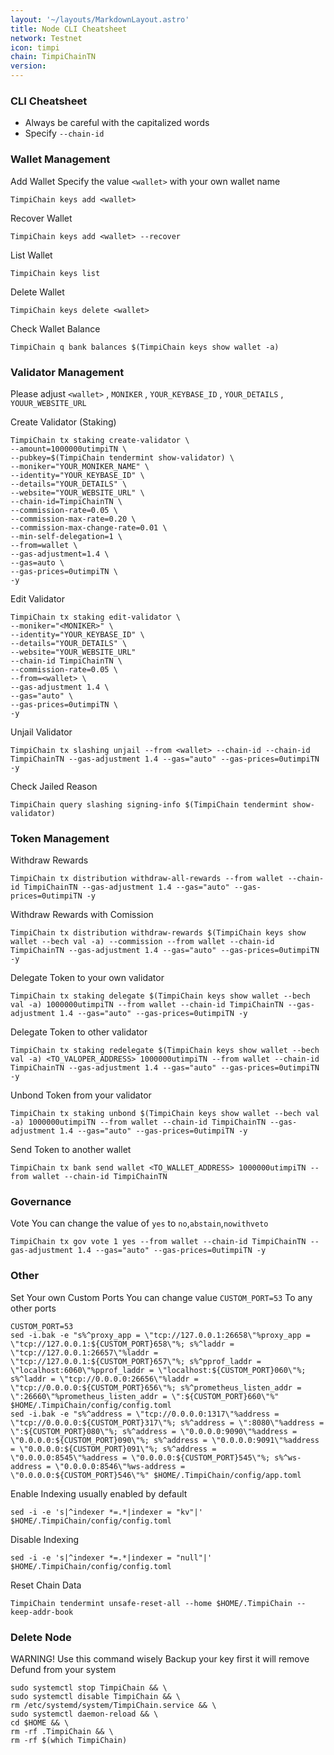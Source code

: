 ```yaml
---
layout: '~/layouts/MarkdownLayout.astro'
title: Node CLI Cheatsheet
network: Testnet
icon: timpi
chain: TimpiChainTN
version: 
---
```


### CLI Cheatsheet

- Always be careful with the capitalized words
- Specify `--chain-id`

### Wallet Management

Add Wallet
Specify the value `<wallet>` with your own wallet name

```
TimpiChain keys add <wallet>
```

Recover Wallet
```
TimpiChain keys add <wallet> --recover
```

List Wallet
```
TimpiChain keys list
```

Delete Wallet
```
TimpiChain keys delete <wallet>
```

Check Wallet Balance
```
TimpiChain q bank balances $(TimpiChain keys show wallet -a)
```

### Validator Management

Please adjust `<wallet>` , `MONIKER` , `YOUR_KEYBASE_ID` , `YOUR_DETAILS` , `YOUUR_WEBSITE_URL`

Create Validator (Staking)
```
TimpiChain tx staking create-validator \
--amount=1000000utimpiTN \
--pubkey=$(TimpiChain tendermint show-validator) \
--moniker="YOUR_MONIKER_NAME" \
--identity="YOUR_KEYBASE_ID" \
--details="YOUR_DETAILS" \
--website="YOUR_WEBSITE_URL" \
--chain-id=TimpiChainTN \
--commission-rate=0.05 \
--commission-max-rate=0.20 \
--commission-max-change-rate=0.01 \
--min-self-delegation=1 \
--from=wallet \
--gas-adjustment=1.4 \
--gas=auto \
--gas-prices=0utimpiTN \
-y
```

Edit Validator
```
TimpiChain tx staking edit-validator \
--moniker="<MONIKER>" \
--identity="YOUR_KEYBASE_ID" \
--details="YOUR_DETAILS" \
--website="YOUR_WEBSITE_URL"
--chain-id TimpiChainTN \
--commission-rate=0.05 \
--from=<wallet> \
--gas-adjustment 1.4 \
--gas="auto" \
--gas-prices=0utimpiTN \
-y
```


Unjail Validator
```
TimpiChain tx slashing unjail --from <wallet> --chain-id --chain-id TimpiChainTN --gas-adjustment 1.4 --gas="auto" --gas-prices=0utimpiTN -y
```

Check Jailed Reason
```
TimpiChain query slashing signing-info $(TimpiChain tendermint show-validator)
```

### Token Management

Withdraw Rewards
```
TimpiChain tx distribution withdraw-all-rewards --from wallet --chain-id TimpiChainTN --gas-adjustment 1.4 --gas="auto" --gas-prices=0utimpiTN -y
```

Withdraw Rewards with Comission
```
TimpiChain tx distribution withdraw-rewards $(TimpiChain keys show wallet --bech val -a) --commission --from wallet --chain-id TimpiChainTN --gas-adjustment 1.4 --gas="auto" --gas-prices=0utimpiTN -y
```

Delegate Token to your own validator
```
TimpiChain tx staking delegate $(TimpiChain keys show wallet --bech val -a) 1000000utimpiTN --from wallet --chain-id TimpiChainTN --gas-adjustment 1.4 --gas="auto" --gas-prices=0utimpiTN -y
```

Delegate Token to other validator
```
TimpiChain tx staking redelegate $(TimpiChain keys show wallet --bech val -a) <TO_VALOPER_ADDRESS> 1000000utimpiTN --from wallet --chain-id TimpiChainTN --gas-adjustment 1.4 --gas="auto" --gas-prices=0utimpiTN -y
```

Unbond Token from your validator
```
TimpiChain tx staking unbond $(TimpiChain keys show wallet --bech val -a) 1000000utimpiTN --from wallet --chain-id TimpiChainTN --gas-adjustment 1.4 --gas="auto" --gas-prices=0utimpiTN -y
```

Send Token to another wallet
```
TimpiChain tx bank send wallet <TO_WALLET_ADDRESS> 1000000utimpiTN --from wallet --chain-id TimpiChainTN
```

### Governance 

Vote
You can change the value of `yes` to `no`,`abstain`,`nowithveto`

```
TimpiChain tx gov vote 1 yes --from wallet --chain-id TimpiChainTN --gas-adjustment 1.4 --gas="auto" --gas-prices=0utimpiTN -y
```

### Other

Set Your own Custom Ports
You can change value `CUSTOM_PORT=53` To any other ports
```
CUSTOM_PORT=53
sed -i.bak -e "s%^proxy_app = \"tcp://127.0.0.1:26658\"%proxy_app = \"tcp://127.0.0.1:${CUSTOM_PORT}658\"%; s%^laddr = \"tcp://127.0.0.1:26657\"%laddr = \"tcp://127.0.0.1:${CUSTOM_PORT}657\"%; s%^pprof_laddr = \"localhost:6060\"%pprof_laddr = \"localhost:${CUSTOM_PORT}060\"%; s%^laddr = \"tcp://0.0.0.0:26656\"%laddr = \"tcp://0.0.0.0:${CUSTOM_PORT}656\"%; s%^prometheus_listen_addr = \":26660\"%prometheus_listen_addr = \":${CUSTOM_PORT}660\"%" $HOME/.TimpiChain/config/config.toml
sed -i.bak -e "s%^address = \"tcp://0.0.0.0:1317\"%address = \"tcp://0.0.0.0:${CUSTOM_PORT}317\"%; s%^address = \":8080\"%address = \":${CUSTOM_PORT}080\"%; s%^address = \"0.0.0.0:9090\"%address = \"0.0.0.0:${CUSTOM_PORT}090\"%; s%^address = \"0.0.0.0:9091\"%address = \"0.0.0.0:${CUSTOM_PORT}091\"%; s%^address = \"0.0.0.0:8545\"%address = \"0.0.0.0:${CUSTOM_PORT}545\"%; s%^ws-address = \"0.0.0.0:8546\"%ws-address = \"0.0.0.0:${CUSTOM_PORT}546\"%" $HOME/.TimpiChain/config/app.toml
```

Enable Indexing usually enabled by default
```
sed -i -e 's|^indexer *=.*|indexer = "kv"|' $HOME/.TimpiChain/config/config.toml
```

Disable Indexing
```
sed -i -e 's|^indexer *=.*|indexer = "null"|' $HOME/.TimpiChain/config/config.toml
```

Reset Chain Data
```
TimpiChain tendermint unsafe-reset-all --home $HOME/.TimpiChain --keep-addr-book
```

### Delete Node

WARNING! Use this command wisely 
Backup your key first it will remove Defund from your system

```
sudo systemctl stop TimpiChain && \
sudo systemctl disable TimpiChain && \
rm /etc/systemd/system/TimpiChain.service && \
sudo systemctl daemon-reload && \
cd $HOME && \
rm -rf .TimpiChain && \
rm -rf $(which TimpiChain)
```
